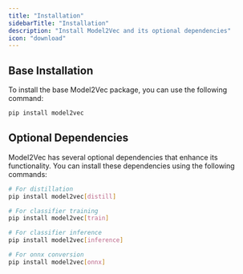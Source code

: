 ```yaml
---
title: "Installation"
sidebarTitle: "Installation"
description: "Install Model2Vec and its optional dependencies"
icon: "download"
---
```


## Base Installation
To install the base Model2Vec package, you can use the following command:

```bash
pip install model2vec
```

## Optional Dependencies
Model2Vec has several optional dependencies that enhance its functionality. You can install these dependencies using the following commands:

```bash
# For distillation
pip install model2vec[distill]

# For classifier training
pip install model2vec[train]

# For classifier inference
pip install model2vec[inference]

# For onnx conversion
pip install model2vec[onnx]
```
